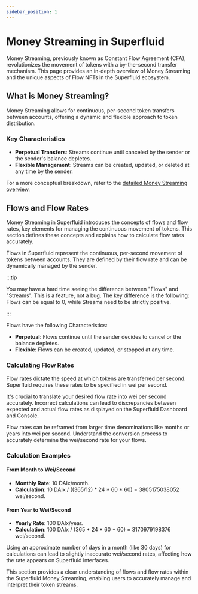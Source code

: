 ```yaml
---
sidebar_position: 1
---
```


# Money Streaming in Superfluid

Money Streaming, previously known as Constant Flow Agreement (CFA), revolutionizes the movement of tokens with a by-the-second transfer mechanism. This page provides an in-depth overview of Money Streaming and the unique aspects of Flow NFTs in the Superfluid ecosystem.

## What is Money Streaming?

Money Streaming allows for continuous, per-second token transfers between accounts, offering a dynamic and flexible approach to token distribution.

### Key Characteristics

- **Perpetual Transfers**: Streams continue until canceled by the sender or the sender's balance depletes.
- **Flexible Management**: Streams can be created, updated, or deleted at any time by the sender.

For a more conceptual breakdown, refer to the [detailed Money Streaming overview](/docs/protocol/money-streaming/overview.mdx).

## Flows and Flow Rates

Money Streaming in Superfluid introduces the concepts of flows and flow rates, key elements for managing the continuous movement of tokens. This section defines these concepts and explains how to calculate flow rates accurately.

Flows in Superfluid represent the continuous, per-second movement of tokens between accounts. They are defined by their flow rate and can be dynamically managed by the sender.

:::tip

You may have a hard time seeing the difference between "Flows" and "Streams". This is a feature, not a bug. The key difference is the following: Flows can be equal to 0, while Streams need to be strictly positive.

:::

Flows have the following Characteristics:

- **Perpetual**: Flows continue until the sender decides to cancel or the balance depletes.
- **Flexible**: Flows can be created, updated, or stopped at any time.

### Calculating Flow Rates


Flow rates dictate the speed at which tokens are transferred per second. Superfluid requires these rates to be specified in wei per second.

It's crucial to translate your desired flow rate into wei per second accurately. Incorrect calculations can lead to discrepancies between expected and actual flow rates as displayed on the Superfluid Dashboard and Console.

<Admonition type="info" title="Flow Rate Conversion">

Flow rates can be reframed from larger time denominations like months or years into wei per second. Understand the conversion process to accurately determine the wei/second rate for your flows.

</Admonition>

### Calculation Examples

#### From Month to Wei/Second

- **Monthly Rate**: 10 DAIx/month.
- **Calculation**: 10 DAIx / ((365/12) * 24 * 60 * 60) = 3805175038052 wei/second.

#### From Year to Wei/Second

- **Yearly Rate**: 100 DAIx/year.
- **Calculation**: 100 DAIx / (365 * 24 * 60 * 60) = 3170979198376 wei/second.

<Admonition type="warning" title="Calculation Precision">

Using an approximate number of days in a month (like 30 days) for calculations can lead to slightly inaccurate wei/second rates, affecting how the rate appears on Superfluid interfaces.

</Admonition>

This section provides a clear understanding of flows and flow rates within the Superfluid Money Streaming, enabling users to accurately manage and interpret their token streams.